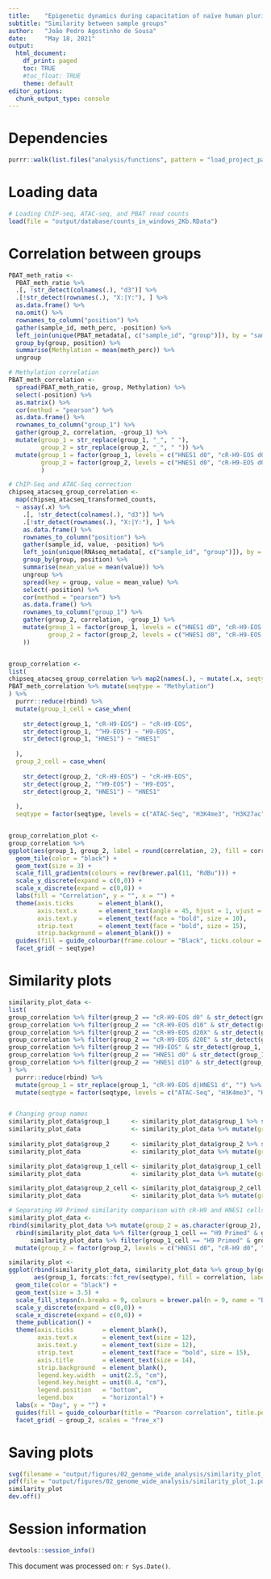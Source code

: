 ```yaml
---
title:    "Epigenetic dynamics during capacitation of naïve human pluripotent stem cells"
subtitle: "Similarity between sample groups"
author:   "João Pedro Agostinho de Sousa"
date:     "May 18, 2021"
output:
  html_document:
    df_print: paged
    toc: TRUE
    #toc_float: TRUE
    theme: default
editor_options:
  chunk_output_type: console
---
```


# Dependencies
```r

purrr::walk(list.files("analysis/functions", pattern = "load_project_packages", full.names = T), source)

```

# Loading data
```r

# Loading ChIP-seq, ATAC-seq, and PBAT read counts
load(file = "output/database/counts_in_windows_2Kb.RData")

```

# Correlation between groups
```r

PBAT_meth_ratio <- 
  PBAT_meth_ratio %>%
  .[, !str_detect(colnames(.), "d3")] %>% 
  .[!str_detect(rownames(.), "X:|Y:"), ] %>%
  as.data.frame() %>% 
  na.omit() %>% 
  rownames_to_column("position") %>%
  gather(sample_id, meth_perc, -position) %>%
  left_join(unique(PBAT_metadata[, c("sample_id", "group")]), by = "sample_id") %>%
  group_by(group, position) %>%
  summarise(Methylation = mean(meth_perc)) %>%
  ungroup

# Methylation correlation
PBAT_meth_correlation <- 
  spread(PBAT_meth_ratio, group, Methylation) %>% 
  select(-position) %>% 
  as.matrix() %>%
  cor(method = "pearson") %>% 
  as.data.frame() %>% 
  rownames_to_column("group_1") %>% 
  gather(group_2, correlation, -group_1) %>% 
  mutate(group_1 = str_replace(group_1, "_", " "),
         group_2 = str_replace(group_2, "_", " ")) %>% 
  mutate(group_1 = factor(group_1, levels = c("HNES1 d0", "cR-H9-EOS d0", "HNES1 d3", "cR-H9-EOS d3", "HNES1 d10", "cR-H9-EOS d10", "cR-H9-EOS d20X",  "cR-H9-EOS d20E", "H9-EOS")),
         group_2 = factor(group_2, levels = c("HNES1 d0", "cR-H9-EOS d0", "HNES1 d3", "cR-H9-EOS d3", "HNES1 d10", "cR-H9-EOS d10", "cR-H9-EOS d20X",  "cR-H9-EOS d20E", "H9-EOS"))
         )

# ChIP-Seq and ATAC-Seq correction
chipseq_atacseq_group_correlation <- 
  map(chipseq_atacseq_transformed_counts,
  ~ assay(.x) %>%
    .[, !str_detect(colnames(.), "d3")] %>% 
    .[!str_detect(rownames(.), "X:|Y:"), ] %>%
    as.data.frame() %>% 
    rownames_to_column("position") %>%
    gather(sample_id, value, -position) %>%
    left_join(unique(RNAseq_metadata[, c("sample_id", "group")]), by = "sample_id") %>%
    group_by(group, position) %>%
    summarise(mean_value = mean(value)) %>%
    ungroup %>%
    spread(key = group, value = mean_value) %>%
    select(-position) %>%
    cor(method = "pearson") %>%
    as.data.frame() %>% 
    rownames_to_column("group_1") %>% 
    gather(group_2, correlation, -group_1) %>% 
    mutate(group_1 = factor(group_1, levels = c("HNES1 d0", "cR-H9-EOS d0", "HNES1 d3", "cR-H9-EOS d3", "HNES1 d10", "cR-H9-EOS d10", "cR-H9-EOS d20X",  "cR-H9-EOS d20E", "H9-EOS")),
           group_2 = factor(group_2, levels = c("HNES1 d0", "cR-H9-EOS d0", "HNES1 d3", "cR-H9-EOS d3", "HNES1 d10", "cR-H9-EOS d10", "cR-H9-EOS d20X",  "cR-H9-EOS d20E", "H9-EOS"))
    ))


group_correlation <- 
list(
chipseq_atacseq_group_correlation %>% map2(names(.), ~ mutate(.x, seqtype = .y)) %>% purrr::reduce(rbind),
PBAT_meth_correlation %>% mutate(seqtype = "Methylation")
) %>% 
  purrr::reduce(rbind) %>%
  mutate(group_1_cell = case_when(
    
    str_detect(group_1, "cR-H9-EOS") ~ "cR-H9-EOS",
    str_detect(group_1, "^H9-EOS") ~ "H9-EOS",
    str_detect(group_1, "HNES1") ~ "HNES1"
    
  ),
  group_2_cell = case_when(
    
    str_detect(group_2, "cR-H9-EOS") ~ "cR-H9-EOS",
    str_detect(group_2, "^H9-EOS") ~ "H9-EOS",
    str_detect(group_2, "HNES1") ~ "HNES1"
    
  ),
  seqtype = factor(seqtype, levels = c("ATAC-Seq", "H3K4me3", "H3K27ac", "H3K4me1", "H3K27me3", "H3K9me3", "Methylation")))


group_correlation_plot <- 
group_correlation %>%
ggplot(aes(group_1, group_2, label = round(correlation, 2), fill = correlation)) +
  geom_tile(color = "black") +
  geom_text(size = 3) +
  scale_fill_gradientn(colours = rev(brewer.pal(11, "RdBu"))) +
  scale_y_discrete(expand = c(0,0)) +
  scale_x_discrete(expand = c(0,0)) +
  labs(fill = "Correlation", y = "", x = "") +
  theme(axis.ticks       = element_blank(),
        axis.text.x      = element_text(angle = 45, hjust = 1, vjust = 1, face = "bold", size = 10),
        axis.text.y      = element_text(face = "bold", size = 10),
        strip.text       = element_text(face = "bold", size = 15),
        strip.background = element_blank()) +
  guides(fill = guide_colourbar(frame.colour = "Black", ticks.colour = "black")) +
  facet_grid( ~ seqtype)

```

# Similarity plots
```r

similarity_plot_data <- 
list(
group_correlation %>% filter(group_2 == "cR-H9-EOS d0" & str_detect(group_1, "H9-EOS")),
group_correlation %>% filter(group_2 == "cR-H9-EOS d10" & str_detect(group_1, "H9-EOS")),
group_correlation %>% filter(group_2 == "cR-H9-EOS d20X" & str_detect(group_1, "H9-EOS")),
group_correlation %>% filter(group_2 == "cR-H9-EOS d20E" & str_detect(group_1, "H9-EOS")),
group_correlation %>% filter(group_2 == "H9-EOS" & str_detect(group_1, "H9-EOS")),
group_correlation %>% filter(group_2 == "HNES1 d0" & str_detect(group_1, "HNES1|^H9-EOS")),
group_correlation %>% filter(group_2 == "HNES1 d10" & str_detect(group_1, "HNES1|^H9-EOS"))
) %>%
  purrr::reduce(rbind) %>%
  mutate(group_1 = str_replace(group_1, "cR-H9-EOS d|HNES1 d", "") %>% factor(levels = c("0", "3", "10", "20X", "20E", "H9-EOS"))) %>% 
  mutate(seqtype = factor(seqtype, levels = c("ATAC-Seq", "H3K4me3", "H3K27ac", "H3K4me1", "H3K27me3", "H3K9me3", "Methylation")))


# Changing group names
similarity_plot_data$group_1      <- similarity_plot_data$group_1 %>% str_replace("^H9-EOS$", "H9 Primed") %>% str_remove("-EOS")
similarity_plot_data              <- similarity_plot_data %>% mutate(group_1 = factor(group_1, levels = c("0", "10", "20X", "20E", "H9 Primed")))
    
similarity_plot_data$group_2      <- similarity_plot_data$group_2 %>% str_replace("^H9-EOS$", "H9 Primed") %>% str_remove("-EOS")
similarity_plot_data              <- similarity_plot_data %>% mutate(group_2 = factor(group_2, levels = c("HNES1 d0", "cR-H9 d0", "HNES1 d10", "cR-H9 d10", "cR-H9 d20X", "cR-H9 d20E", "H9 Primed")))

similarity_plot_data$group_1_cell <- similarity_plot_data$group_1_cell %>% str_replace("^H9-EOS$", "H9 Primed") %>% str_remove("-EOS")
similarity_plot_data              <- similarity_plot_data %>% mutate(group_1_cell = factor(group_1_cell, levels = c("HNES1", "cR-H9", "H9 Primed")))

similarity_plot_data$group_2_cell <- similarity_plot_data$group_2_cell %>% str_replace("^H9-EOS$", "H9 Primed") %>% str_remove("-EOS")
similarity_plot_data              <- similarity_plot_data %>% mutate(group_2_cell = factor(group_2_cell, levels = c("HNES1", "cR-H9", "H9 Primed")))

# Separating H9 Primed similarity comparison with cR-H9 and HNES1 cells
similarity_plot_data <- 
rbind(similarity_plot_data %>% mutate(group_2 = as.character(group_2), group_2 = case_when(group_2 == "H9 Primed" ~ "H9 Primed (cR-H9)", TRUE ~ group_2)),
  rbind(similarity_plot_data %>% filter(group_1_cell == "H9 Primed" & group_2_cell == "HNES1") %>% mutate(group_1 = str_extract(group_2, "d\\d+") %>% str_remove("d")) %>% mutate(group_2 = "H9 Primed (HNES1)"),
      similarity_plot_data %>% filter(group_1_cell == "H9 Primed" & group_2_cell == "H9 Primed") %>% mutate(group_2 = "H9 Primed (HNES1)"))) %>%
  mutate(group_2 = factor(group_2, levels = c("HNES1 d0", "cR-H9 d0", "HNES1 d10", "cR-H9 d10", "cR-H9 d20X", "cR-H9 d20E", "H9 Primed (HNES1)", "H9 Primed (cR-H9)")))

similarity_plot <-
ggplot(rbind(similarity_plot_data, similarity_plot_data %>% group_by(group_1, group_2) %>% mutate(correlation = median(correlation)) %>% ungroup %>% mutate(seqtype = "Median correlation") %>% unique),
       aes(group_1, forcats::fct_rev(seqtype), fill = correlation, label = round(correlation, 2))) +
  geom_tile(color = "black") +
  geom_text(size = 3.5) +
  scale_fill_stepsn(n.breaks = 9, colours = brewer.pal(n = 9, name = "Blues")) +
  scale_y_discrete(expand = c(0,0)) +
  scale_x_discrete(expand = c(0,0)) +
  theme_publication() +
  theme(axis.ticks        = element_blank(),
        axis.text.x       = element_text(size = 12),
        axis.text.y       = element_text(size = 12),
        strip.text        = element_text(face = "bold", size = 15),
        axis.title        = element_text(size = 14),
        strip.background  = element_blank(),
        legend.key.width  = unit(2.5, "cm"),
        legend.key.height = unit(0.4, "cm"),
        legend.position   = "bottom",
        legend.box        = "horizontal") +
  labs(x = "Day", y = "") +
  guides(fill = guide_colourbar(title = "Pearson correlation", title.position = "left", title.hjust = 0.5, barwidth = unit(7, "cm"), barheight = unit(0.30, "cm"), frame.colour = "black", ticks.colour = "black")) +
  facet_grid( ~ group_2, scales = "free_x")

```

# Saving plots
```r

svg(filename = "output/figures/02_genome_wide_analysis/similarity_plot_1.svg", width = 18, height = 4)
pdf(file = "output/figures/02_genome_wide_analysis/similarity_plot_1.pdf", width = 18, height = 4)
similarity_plot
dev.off()

```

# Session information
```r

devtools::session_info()

```

This document was processed on: `r Sys.Date()`.